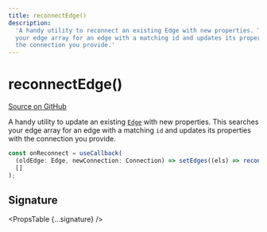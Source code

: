 ```yaml
---
title: reconnectEdge()
description:
  'A handy utility to reconnect an existing Edge with new properties. This searches
  your edge array for an edge with a matching id and updates its properties with
  the connection you provide.'
---
```



# reconnectEdge()

[Source on GitHub](https://github.com/xyflow/xyflow/blob/main/packages/core/src/utils/graph.ts/#L97)

A handy utility to update an existing [`Edge`](/api-reference/types/edge) with new properties.
This searches your edge array for an edge with a matching `id` and updates its
properties with the connection you provide.

```js
const onReconnect = useCallback(
  (oldEdge: Edge, newConnection: Connection) => setEdges((els) => reconnectEdge(oldEdge, newConnection, els)),
  []
);
```

## Signature

<PropsTable {...signature} />
